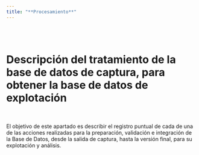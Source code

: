 ```yaml
---
title: "**Procesamiento**"
--- 
```


<div class=text-justify>

<br>
<br>
 
# Descripción del tratamiento de la base de datos de captura, para obtener la base de datos de explotación

<br>


El objetivo de este apartado es describir el registro puntual de cada de una de las acciones realizadas para la preparación, validación e integración de la Base de Datos, desde la salida de captura, hasta la versión final, para su explotación y análisis.



</div>